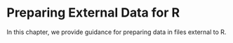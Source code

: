 # Preparing External Data for R

In this chapter, we provide guidance for preparing data in files external to R.
